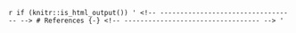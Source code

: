 `r if (knitr::is_html_output()) '
<!-- ---------------------------------- -->
# References {-}
<!-- ---------------------------------- -->
'`
